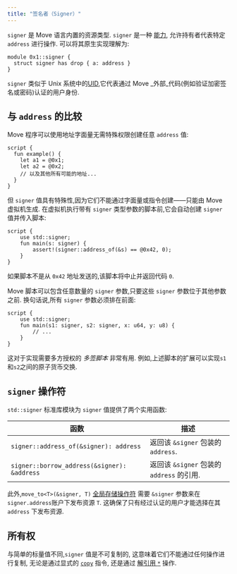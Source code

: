 ```yaml
---
title: "签名者（Signer）"
---
```


`signer` 是 Move 语言内置的资源类型.
`signer` 是一种 [能力](https://en.wikipedia.org/wiki/Object-capability_model),
允许持有者代表特定 `address` 进行操作.
可以将其原生实现理解为:

```move
module 0x1::signer {
  struct signer has drop { a: address }
}
```

`signer` 类似于 Unix 系统中的[UID](https://en.wikipedia.org/wiki/User_identifier),它代表通过 Move \_外部\_代码(例如验证加密签名或密码)认证的用户身份.

## 与 `address` 的比较

Move 程序可以使用地址字面量无需特殊权限创建任意 `address` 值:

```move
script {
  fun example() {
    let a1 = @0x1;
    let a2 = @0x2;
    // 以及其他所有可能的地址...
  }
}
```

但 `signer` 值具有特殊性,因为它们不能通过字面量或指令创建——只能由 Move 虚拟机生成.
在虚拟机执行带有 `signer` 类型参数的脚本前,它会自动创建 `signer` 值并传入脚本:

```move
script {
    use std::signer;
    fun main(s: signer) {
        assert!(signer::address_of(&s) == @0x42, 0);
    }
}
```

如果脚本不是从 `0x42` 地址发送的,该脚本将中止并返回代码 `0`.

Move 脚本可以包含任意数量的 `signer` 参数,只要这些 `signer` 参数位于其他参数之前.
换句话说,所有 `signer` 参数必须排在前面:

```move
script {
    use std::signer;
    fun main(s1: signer, s2: signer, x: u64, y: u8) {
        // ...
    }
}
```

这对于实现需要多方授权的 _多签脚本_ 非常有用.
例如,上述脚本的扩展可以实现`s1`和`s2`之间的原子货币交换.

## `signer` 操作符

`std::signer` 标准库模块为 `signer` 值提供了两个实用函数:

| 函数                                          | 描述                               |
| ------------------------------------------- | -------------------------------- |
| `signer::address_of(&signer): address`      | 返回该 `&signer` 包装的 `address`.     |
| `signer::borrow_address(&signer): &address` | 返回该 `&signer` 包装的 `address` 的引用. |

此外,`move_to<T>(&signer, T)` [全局存储操作符](/zh/build/smart-contracts/book/global-storage-operators) 需要 `&signer` 参数来在`signer.address`账户下发布资源 `T`.
这确保了只有经过认证的用户才能选择在其 `address` 下发布资源.

## 所有权

与简单的标量值不同,`signer` 值是不可复制的,
这意味着它们不能通过任何操作进行复制,
无论是通过显式的 [`copy`](/zh/build/smart-contracts/book/variables.mdx#移动--move--与复制--copy-) 指令,
还是通过 [解引用 `*`](/zh/build/smart-contracts/book/references.mdx#通过引用读写) 操作.
